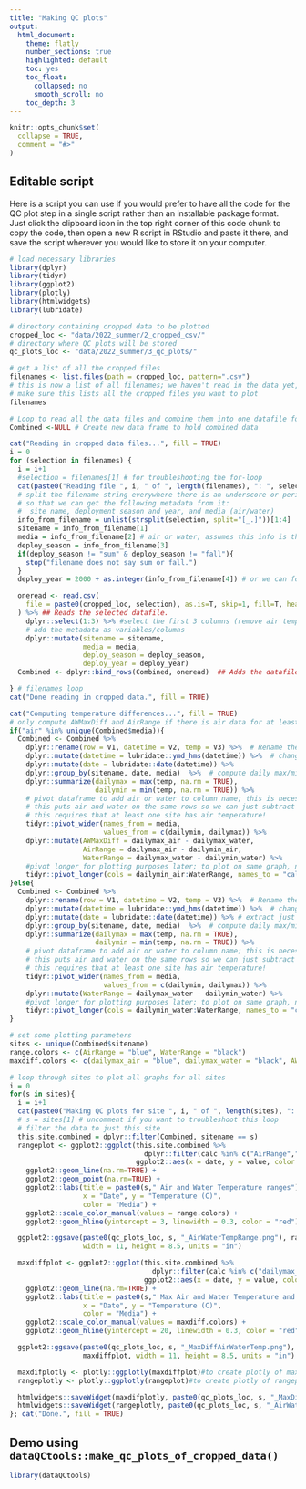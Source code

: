 ```yaml
---
title: "Making QC plots"
output:
  html_document:
    theme: flatly
    number_sections: true
    highlighted: default 
    toc: yes
    toc_float:
      collapsed: no
      smooth_scroll: no
    toc_depth: 3
---
```


```r
knitr::opts_chunk$set(
  collapse = TRUE,
  comment = "#>"
)
```

## Editable script

Here is a script you can use if you would prefer to have all the code for the QC plot step in a single script rather than an installable package format. Just click the clipboard icon in the top right corner of this code chunk to copy the code, then open a new R script in RStudio and paste it there, and save the script wherever you would like to store it on your computer.

```r
# load necessary libraries
library(dplyr)
library(tidyr)
library(ggplot2)
library(plotly)
library(htmlwidgets)
library(lubridate)

# directory containing cropped data to be plotted
cropped_loc <- "data/2022_summer/2_cropped_csv/"
# directory where QC plots will be stored
qc_plots_loc <- "data/2022_summer/3_qc_plots/"

# get a list of all the cropped files
filenames <- list.files(path = cropped_loc, pattern=".csv")
# this is now a list of all filenames; we haven't read in the data yet, but
# make sure this lists all the cropped files you want to plot
filenames

# Loop to read all the data files and combine them into one datafile for easier plotting
Combined <-NULL # Create new data frame to hold combined data

cat("Reading in cropped data files...", fill = TRUE)
i = 0
for (selection in filenames) {
  i = i+1
  #selection = filenames[1] # for troubleshooting the for-loop
  cat(paste0("Reading file ", i, " of ", length(filenames), ": ", selection), fill = TRUE)
  # split the filename string everywhere there is an underscore or period
  # so that we can get the following metadata from it:
  #  site name, deployment season and year, and media (air/water)
  info_from_filename = unlist(strsplit(selection, split="[_.]"))[1:4]
  sitename = info_from_filename[1]
  media = info_from_filename[2] # air or water; assumes this info is the third chunk after splitting the filename
  deploy_season = info_from_filename[3]
  if(deploy_season != "sum" & deploy_season != "fall"){
    stop("filename does not say sum or fall.")
  }
  deploy_year = 2000 + as.integer(info_from_filename[4]) # or we can format as character

  oneread <- read.csv(
    file = paste0(cropped_loc, selection), as.is=T, skip=1, fill=T, header=F
  ) %>% ## Reads the selected datafile.
    dplyr::select(1:3) %>% #select the first 3 columns (remove air temp from Hoh River sites)
    # add the metadata as variables/columns
    dplyr::mutate(sitename = sitename,
                  media = media,
                  deploy_season = deploy_season,
                  deploy_year = deploy_year)
  Combined <- dplyr::bind_rows(Combined, oneread)  ## Adds the datafile's data to the existing combined datafile.

} # filenames loop
cat("Done reading in cropped data.", fill = TRUE)

cat("Computing temperature differences...", fill = TRUE)
# only compute AWMaxDiff and AirRange if there is air data for at least one site
if("air" %in% unique(Combined$media)){
  Combined <- Combined %>%
    dplyr::rename(row = V1, datetime = V2, temp = V3) %>%  # Rename the first three variables that came from the csv file
    dplyr::mutate(datetime = lubridate::ymd_hms(datetime)) %>%  # change format of datetime column
    dplyr::mutate(date = lubridate::date(datetime)) %>%
    dplyr::group_by(sitename, date, media)  %>%  # compute daily max/min by site, date, and media (air/water)
    dplyr::summarize(dailymax = max(temp, na.rm = TRUE),
                     dailymin = min(temp, na.rm = TRUE)) %>%
    # pivot dataframe to add air or water to column name; this is necessary to calculate stats
    # this puts air and water on the same rows so we can just subtract columns in the next line
    # this requires that at least one site has air temperature!
    tidyr::pivot_wider(names_from = media,
                       values_from = c(dailymin, dailymax)) %>%
    dplyr::mutate(AWMaxDiff = dailymax_air - dailymax_water,
                  AirRange = dailymax_air - dailymin_air,
                  WaterRange = dailymax_water - dailymin_water) %>%
    #pivot longer for plotting purposes later; to plot on same graph, need "calc" column ("grouping variable")
    tidyr::pivot_longer(cols = dailymin_air:WaterRange, names_to = "calc", values_to = "value")
}else{
  Combined <- Combined %>%
    dplyr::rename(row = V1, datetime = V2, temp = V3) %>%  # Rename the first three variables that came from the csv file
    dplyr::mutate(datetime = lubridate::ymd_hms(datetime)) %>%  # change format of datetime column
    dplyr::mutate(date = lubridate::date(datetime)) %>% # extract just the date
    dplyr::group_by(sitename, date, media)  %>%  # compute daily max/min by site, date, and media (air/water)
    dplyr::summarize(dailymax = max(temp, na.rm = TRUE),
                     dailymin = min(temp, na.rm = TRUE)) %>%
    # pivot dataframe to add air or water to column name; this is necessary to calculate stats
    # this puts air and water on the same rows so we can just subtract columns in the next line
    # this requires that at least one site has air temperature!
    tidyr::pivot_wider(names_from = media,
                       values_from = c(dailymin, dailymax)) %>%
    dplyr::mutate(WaterRange = dailymax_water - dailymin_water) %>%
    #pivot longer for plotting purposes later; to plot on same graph, need "calc" column ("grouping variable")
    tidyr::pivot_longer(cols = dailymin_water:WaterRange, names_to = "calc", values_to = "value")
}

# set some plotting parameters
sites <- unique(Combined$sitename)
range.colors <- c(AirRange = "blue", WaterRange = "black")
maxdiff.colors <- c(dailymax_air = "blue", dailymax_water = "black", AWMaxDiff = "purple")

# loop through sites to plot all graphs for all sites
i = 0
for(s in sites){
  i = i+1
  cat(paste0("Making QC plots for site ", i, " of ", length(sites), ": ", s), fill = TRUE)
  # s = sites[1] # uncomment if you want to troubleshoot this loop
  # filter the data to just this site
  this.site.combined = dplyr::filter(Combined, sitename == s)
  rangeplot <- ggplot2::ggplot(this.site.combined %>%
                                 dplyr::filter(calc %in% c("AirRange","WaterRange")),
                               ggplot2::aes(x = date, y = value, color = calc)) +
    ggplot2::geom_line(na.rm=TRUE) +
    ggplot2::geom_point(na.rm=TRUE) +
    ggplot2::labs(title = paste0(s," Air and Water Temperature ranges"),
                  x = "Date", y = "Temperature (C)",
                  color = "Media") +
    ggplot2::scale_color_manual(values = range.colors) +
    ggplot2::geom_hline(yintercept = 3, linewidth = 0.3, color = "red")

  ggplot2::ggsave(paste0(qc_plots_loc, s, "_AirWaterTempRange.png"), rangeplot,
                  width = 11, height = 8.5, units = "in")

  maxdiffplot <- ggplot2::ggplot(this.site.combined %>%
                                   dplyr::filter(calc %in% c("dailymax_air", "dailymax_water", "AWMaxDiff")),
                                 ggplot2::aes(x = date, y = value, color = calc)) +
    ggplot2::geom_line(na.rm=TRUE) +
    ggplot2::labs(title = paste0(s," Max Air and Water Temperature and Difference"),
                  x = "Date", y = "Temperature (C)",
                  color = "Media") +
    ggplot2::scale_color_manual(values = maxdiff.colors) +
    ggplot2::geom_hline(yintercept = 20, linewidth = 0.3, color = "red")

  ggplot2::ggsave(paste0(qc_plots_loc, s, "_MaxDiffAirWaterTemp.png"),
                  maxdiffplot, width = 11, height = 8.5, units = "in")

  maxdifplotly <- plotly::ggplotly(maxdiffplot)#to create plotly of maxdifplot to trace plot
  rangeplotly <- plotly::ggplotly(rangeplot)#to create plotly of rangeplot to trace plot

  htmlwidgets::saveWidget(maxdifplotly, paste0(qc_plots_loc, s, "_MaxDiffAirWaterTemp.html"))
  htmlwidgets::saveWidget(rangeplotly, paste0(qc_plots_loc, s, "_AirWaterTempRange.html"))
}; cat("Done.", fill = TRUE)

```


## Demo using `dataQCtools::make_qc_plots_of_cropped_data()`

```r
library(dataQCtools)
```

